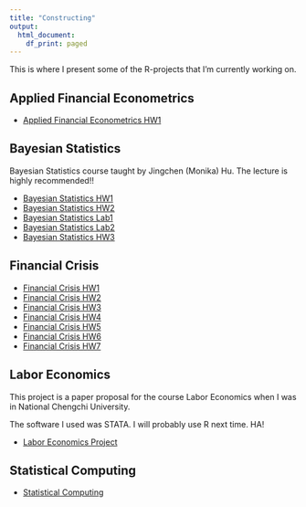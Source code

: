 ```yaml
---
title: "Constructing"
output: 
  html_document:
    df_print: paged
---
```


This is where I present some of the R-projects that I'm currently working on.


## Applied Financial Econometrics

* [Applied Financial Econometrics HW1](content/Applied_Financial_Econometrics_HW1.pdf)


## Bayesian Statistics

Bayesian Statistics course taught by Jingchen (Monika) Hu. The lecture is highly recommended!! 


* [Bayesian Statistics HW1](content/Bayesian_Statistics/Bayesian_Statistics_HW1.pdf)
* [Bayesian Statistics HW2](content/Bayesian_Statistics/HW2.pdf)
* [Bayesian Statistics Lab1](content/Bayesian_Statistics/Lab1_Jay.pdf)
* [Bayesian Statistics Lab2](content/Bayesian_Statistics/Lab2_Jay.pdf)
* [Bayesian Statistics HW3](content/Bayesian_Statistics/HW3.pdf)


## Financial Crisis

* [Financial Crisis HW1](content/Financial_Crisis/Financial_Crisis_HW1.pdf)
* [Financial Crisis HW2](content/Financial_Crisis/Financial_Crisis_HW2.pdf)
* [Financial Crisis HW3](content/Financial_Crisis/Financial_Crisis_HW3.pdf)
* [Financial Crisis HW4](content/Financial_Crisis/Financial_Crisis_HW4.pdf)
* [Financial Crisis HW5](content/Financial_Crisis/Financial_Crisis_HW5.pdf)
* [Financial Crisis HW6](content/Financial_Crisis/Financial_Crisis_HW6.pdf)
* [Financial Crisis HW7](content/Financial_Crisis/Financial_Crisis_HW7.pdf)

## Labor Economics

This project is a paper proposal for the course Labor Economics when I was in National Chengchi University.

The software I used was STATA. I will probably use R next time. HA! 

* [Labor Economics Project](content/107205036.pdf)


## Statistical Computing

* [Statistical Computing](https://shang-chieh0830.github.io/Statistical_Computing/)



